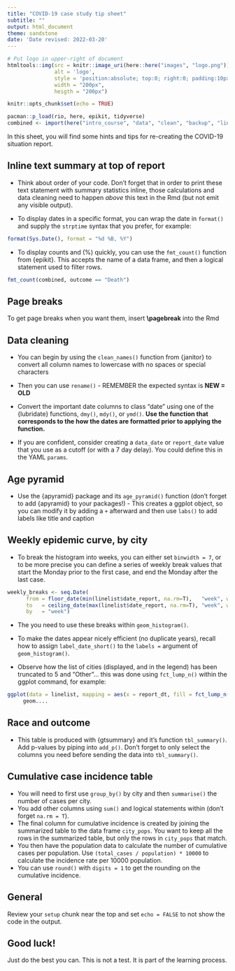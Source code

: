 ```yaml
---
title: "COVID-19 case study tip sheet"
subtitle: ""
output: html_document
theme: sandstone
date: 'Date revised: 2022-03-20'
---
```



```r
# Put logo in upper-right of document
htmltools::img(src = knitr::image_uri(here::here("images", "logo.png")), 
               alt = 'logo', 
               style = 'position:absolute; top:0; right:0; padding:10px;',
               width = "200px",
               heigth = "200px")
```


```r
knitr::opts_chunk$set(echo = TRUE)
```


```r
pacman::p_load(rio, here, epikit, tidyverse)
combined <- import(here("intro_course", "data", "clean", "backup", "linelist_combined_20141201.rds"))
```

In this sheet, you will find some hints and tips for re-creating the COVID-19 situation report.  



## Inline text summary at top of report  

- Think about order of your code. Don't forget that in order to print these text statement with summary statistics inline, those calculations and data cleaning need to happen *above* this text in the Rmd (but not emit any visible output).  

- To display dates in a specific format, you can wrap the date in `format()` and supply the `strptime` syntax that you prefer, for example:

```r
format(Sys.Date(), format = "%d %B, %Y")
```
- To display counts and (%) quickly, you can use the `fmt_count()` function from {epikit}. This accepts the name of a data frame, and then a logical statement used to filter rows.  

```r
fmt_count(combined, outcome == "Death")
```


## Page breaks  

To get page breaks when you want them, insert **\\pagebreak** into the Rmd  


## Data cleaning

- You can begin by using the `clean_names()` function from {janitor} to convert all column names to lowercase with no spaces or special characters  

- Then you can use `rename()` - REMEMBER the expected syntax is **NEW = OLD**  

- Convert the important date columns to class "date" using one of the {lubridate} functions, `dmy()`, `mdy()`, or `ymd()`. **Use the function that corresponds to the how the dates are formatted  prior to applying the function.**  

- If you are confident, consider creating a `data_date` or `report_date` value that you use as a cutoff (or with a 7 day delay). You could define this in the YAML `params`.  




## Age pyramid  

- Use the {apyramid} package and its `age_pyramid()` function (don't forget to add {apyramid} to your packages!)   - This creates a ggplot object, so you can modify it by adding a `+` afterward and then use `labs()` to add labels like title and caption  

## Weekly epidemic curve, by city  

- To break the histogram into weeks, you can either set `binwidth = 7`, or to be more precise you can define a series of weekly break values that start the Monday prior to the first case, and end the Monday after the last case.  

```r
weekly_breaks <- seq.Date(
      from = floor_date(min(linelist$date_report, na.rm=T),   "week", week_start = 1), # Monday before first case
      to   = ceiling_date(max(linelist$date_report, na.rm=T), "week", week_start = 1), # Monday after last case
      by   = "week")                                                                   # bins are 7-days 

```

- The you need to use these breaks within `geom_histogram()`.  

- To make the dates appear nicely efficient (no duplicate years), recall how to assign `label_date_short()` to the `labels = ` argument of `geom_histogram()`.  

- Observe how the list of cities (displayed, and in the legend) has been truncated to 5 and "Other"... this was done using `fct_lump_n()` within the ggplot command, for example:  


```r
ggplot(data = linelist, mapping = aes(x = report_dt, fill = fct_lump_n(city, 5)))+
     geom....
```


## Race and outcome  

- This table is produced with {gtsummary} and it's function `tbl_summary()`. Add p-values by piping into `add_p()`. Don't forget to only select the columns you need before sending the data into `tbl_summary()`.  

## Cumulative case incidence table  

- You will need to first use `group_by()` by city and then `summarise()` the number of cases per city.  
- You add other columns using `sum()` and logical statements within (don't forget `na.rm = T`).  
- The final column for cumulative incidence is created by joining the summarized table to the data frame `city_pops`. You want to keep all the rows in the summarized table, but only the rows in `city_pops` that match.  
- You then have the population data to calculate the number of cumulative cases per population. Use `(total_cases / population) * 10000` to calculate the incidence rate per 10000 population.  
- You can use `round()` with `digits = 1` to get the rounding on the cumulative incidence.  


## General

Review your `setup` chunk near the top and set `echo = FALSE` to not show the code in the output.  



## Good luck!  

Just do the best you can. This is not a test. It is part of the learning process. 
     